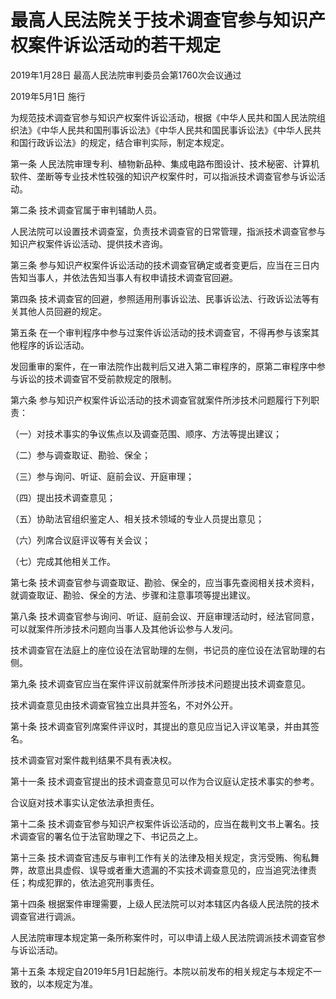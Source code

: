 # 最高人民法院关于技术调查官参与知识产权案件诉讼活动的若干规定

2019年1月28日 最高人民法院审判委员会第1760次会议通过

2019年5月1日 施行

  

为规范技术调查官参与知识产权案件诉讼活动，根据《中华人民共和国人民法院组织法》《中华人民共和国刑事诉讼法》《中华人民共和国民事诉讼法》《中华人民共和国行政诉讼法》的规定，结合审判实际，制定本规定。

第一条 人民法院审理专利、植物新品种、集成电路布图设计、技术秘密、计算机软件、垄断等专业技术性较强的知识产权案件时，可以指派技术调查官参与诉讼活动。

第二条 技术调查官属于审判辅助人员。

人民法院可以设置技术调查室，负责技术调查官的日常管理，指派技术调查官参与知识产权案件诉讼活动、提供技术咨询。

第三条 参与知识产权案件诉讼活动的技术调查官确定或者变更后，应当在三日内告知当事人，并依法告知当事人有权申请技术调查官回避。

第四条 技术调查官的回避，参照适用刑事诉讼法、民事诉讼法、行政诉讼法等有关其他人员回避的规定。

第五条 在一个审判程序中参与过案件诉讼活动的技术调查官，不得再参与该案其他程序的诉讼活动。

发回重审的案件，在一审法院作出裁判后又进入第二审程序的，原第二审程序中参与诉讼的技术调查官不受前款规定的限制。

第六条 参与知识产权案件诉讼活动的技术调查官就案件所涉技术问题履行下列职责：

（一）对技术事实的争议焦点以及调查范围、顺序、方法等提出建议；

（二）参与调查取证、勘验、保全；

（三）参与询问、听证、庭前会议、开庭审理；

（四）提出技术调查意见；

（五）协助法官组织鉴定人、相关技术领域的专业人员提出意见；

（六）列席合议庭评议等有关会议；

（七）完成其他相关工作。

第七条 技术调查官参与调查取证、勘验、保全的，应当事先查阅相关技术资料，就调查取证、勘验、保全的方法、步骤和注意事项等提出建议。

第八条 技术调查官参与询问、听证、庭前会议、开庭审理活动时，经法官同意，可以就案件所涉技术问题向当事人及其他诉讼参与人发问。

技术调查官在法庭上的座位设在法官助理的左侧，书记员的座位设在法官助理的右侧。

第九条 技术调查官应当在案件评议前就案件所涉技术问题提出技术调查意见。

技术调查意见由技术调查官独立出具并签名，不对外公开。

第十条 技术调查官列席案件评议时，其提出的意见应当记入评议笔录，并由其签名。

技术调查官对案件裁判结果不具有表决权。

第十一条 技术调查官提出的技术调查意见可以作为合议庭认定技术事实的参考。

合议庭对技术事实认定依法承担责任。

第十二条 技术调查官参与知识产权案件诉讼活动的，应当在裁判文书上署名。技术调查官的署名位于法官助理之下、书记员之上。

第十三条 技术调查官违反与审判工作有关的法律及相关规定，贪污受贿、徇私舞弊，故意出具虚假、误导或者重大遗漏的不实技术调查意见的，应当追究法律责任；构成犯罪的，依法追究刑事责任。

第十四条 根据案件审理需要，上级人民法院可以对本辖区内各级人民法院的技术调查官进行调派。

人民法院审理本规定第一条所称案件时，可以申请上级人民法院调派技术调查官参与诉讼活动。

第十五条 本规定自2019年5月1日起施行。本院以前发布的相关规定与本规定不一致的，以本规定为准。